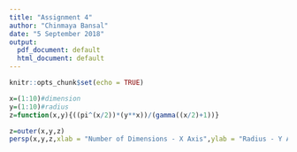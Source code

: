 ```yaml
---
title: "Assignment 4"
author: "Chinmaya Bansal"
date: "5 September 2018"
output:
  pdf_document: default
  html_document: default
---
```


```r
knitr::opts_chunk$set(echo = TRUE)
```

```r
x=(1:10)#dimension
y=(1:10)#radius
z=function(x,y){((pi^(x/2))*(y**x))/(gamma((x/2)+1))}
```

```r
z=outer(x,y,z)
persp(x,y,z,xlab = "Number of Dimensions - X Axis",ylab = "Radius - Y Axis", zlab = "Volume of Sphere - Z Axis",main = "Plot of Volume ", theta = 30,col = "green",phi=0,expand = 0.5)
```